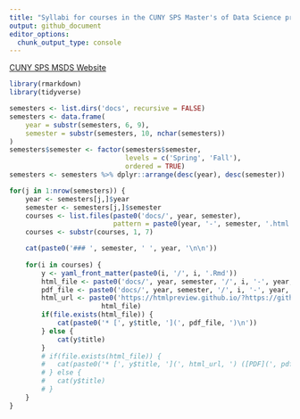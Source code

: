 ```yaml
---
title: "Syllabi for courses in the CUNY SPS Master's of Data Science program"
output: github_document
editor_options: 
  chunk_output_type: console
---
```


[CUNY SPS MSDS Website](https://sps.cuny.edu/academics/graduate/master-science-data-science-ms)

```r
library(rmarkdown)
library(tidyverse)

semesters <- list.dirs('docs', recursive = FALSE) 
semesters <- data.frame(
	year = substr(semesters, 6, 9),
	semester = substr(semesters, 10, nchar(semesters))
)
semesters$semester <- factor(semesters$semester, 
							 levels = c('Spring', 'Fall'),
							 ordered = TRUE)
semesters <- semesters %>% dplyr::arrange(desc(year), desc(semester))

for(j in 1:nrow(semesters)) {
	year <- semesters[j,]$year
	semester <- semesters[j,]$semester
	courses <- list.files(paste0('docs/', year, semester),
						  pattern = paste0(year, '-', semester, '.html'))
	courses <- substr(courses, 1, 7)

	cat(paste0('### ', semester, ' ', year, '\n\n'))
	
	for(i in courses) {
		y <- yaml_front_matter(paste0(i, '/', i, '.Rmd'))
		html_file <- paste0('docs/', year, semester, '/', i, '-', year, '-', semester, '.html')
		pdf_file <- paste0('docs/', year, semester, '/', i, '-', year, '-', semester, '.pdf')
		html_url <- paste0('https://htmlpreview.github.io/?https://github.com/CUNY-MSDS/syllabi/blob/main/',
					   html_file)
		if(file.exists(html_file)) {
			cat(paste0('* [', y$title, '](', pdf_file, ')\n'))
		} else {
			cat(y$title)
		}
		# if(file.exists(html_file)) {
		# 	cat(paste0('* [', y$title, '](', html_url, ') ([PDF](', pdf_file, '))\n'))
		# } else {
		# 	cat(y$title)
		# }
	}
}
```
